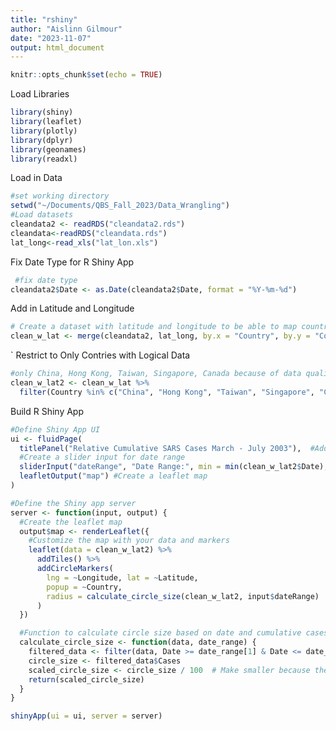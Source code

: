 ```yaml
---
title: "rshiny"
author: "Aislinn Gilmour"
date: "2023-11-07"
output: html_document
---
```


```r
knitr::opts_chunk$set(echo = TRUE)
```

Load Libraries
```r
library(shiny)
library(leaflet)
library(plotly)
library(dplyr)
library(geonames)
library(readxl)
```

Load in Data
```r
#set working directory
setwd("~/Documents/QBS_Fall_2023/Data_Wrangling")
#Load datasets
cleandata2 <- readRDS("cleandata2.rds")
cleandata<-readRDS("cleandata.rds")
lat_long<-read_xls("lat_lon.xls")
```

Fix Date Type for R Shiny App
```r
 #fix date type
cleandata2$Date <- as.Date(cleandata2$Date, format = "%Y-%m-%d")
```

Add in Latitude and Longitude
```r
# Create a dataset with latitude and longitude to be able to map countries
clean_w_lat <- merge(cleandata2, lat_long, by.x = "Country", by.y = "Country")
```
`
Restrict to Only Contries with Logical Data
```r
#only China, Hong Kong, Taiwan, Singapore, Canada because of data quality 
clean_w_lat2 <- clean_w_lat %>%
  filter(Country %in% c("China", "Hong Kong", "Taiwan", "Singapore", "Canada"))


```

Build R Shiny App
```r
#Define Shiny App UI
ui <- fluidPage(
  titlePanel("Relative Cumulative SARS Cases March - July 2003"),  #Add title
  #Create a slider input for date range
  sliderInput("dateRange", "Date Range:", min = min(clean_w_lat2$Date), max = max(clean_w_lat2$Date), value = c(min(clean_w_lat2$Date), max(clean_w_lat2$Date))),
  leafletOutput("map") #Create a leaflet map
)

#Define the Shiny app server
server <- function(input, output) {
  #Create the leaflet map
  output$map <- renderLeaflet({
    #Customize the map with your data and markers
    leaflet(data = clean_w_lat2) %>%
      addTiles() %>%
      addCircleMarkers(
        lng = ~Longitude, lat = ~Latitude, 
        popup = ~Country, 
        radius = calculate_circle_size(clean_w_lat2, input$dateRange)
      )
  })

  #Function to calculate circle size based on date and cumulative cases
  calculate_circle_size <- function(data, date_range) {
    filtered_data <- filter(data, Date >= date_range[1] & Date <= date_range[2])
    circle_size <- filtered_data$Cases
    scaled_circle_size <- circle_size / 100  # Make smaller because they are way too big
    return(scaled_circle_size)
  }
}

shinyApp(ui = ui, server = server)

```
